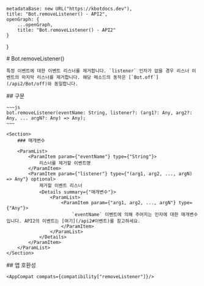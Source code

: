 
    metadataBase: new URL("https://kbotdocs.dev"),
    title: "Bot.removeListener() - API2",
    openGraph: {
        ...openGraph,
        title: "Bot.removeListener() - API2"
    }
}

<Section>
    # Bot.removeListener()

    특정 이벤트에 대한 이벤트 리스너를 제거합니다. `listener` 인자가 없을 경우 리스너 이벤트의 마지막 리스너를 제거합니다. 해당 메소드의 동작은 [`Bot.off`](/api2/Bot/off)와 동일합니다.
</Section>
<Section>
    ## 구문

    ~~~js
    bot.removeListener(eventName: String, listener?: (arg1?: Any, arg2?: Any, ... argN?: Any) => Any);
    ~~~

    <Section>
        ### 매개변수

        <ParamList>
            <ParamItem param={"eventName"} type={"String"}>
                리스너를 제거할 이벤트명
            </ParamItem>
            <ParamItem param={"listener"} type={"(arg1, arg2, ..., argN) => Any"} optional>
                제거할 이벤트 리스너
                <Details summary={"매개변수"}>
                    <ParamList>
                        <ParamItem param={"arg1, arg2, ..., argN"} type={"Any"}>
                            `eventName` 이벤트에 의해 주어지는 인자에 대한 매개변수입니다. API2의 이벤트는 [여기](/api2#이벤트)를 참고하세요.
                        </ParamItem>
                    </ParamList>
                </Details>
            </ParamItem>
        </ParamList>
    </Section>
</Section>
<Section>
    ## 앱 호환성

    <AppCompat compats={compatibility["removeListener"]}/>
</Section>
